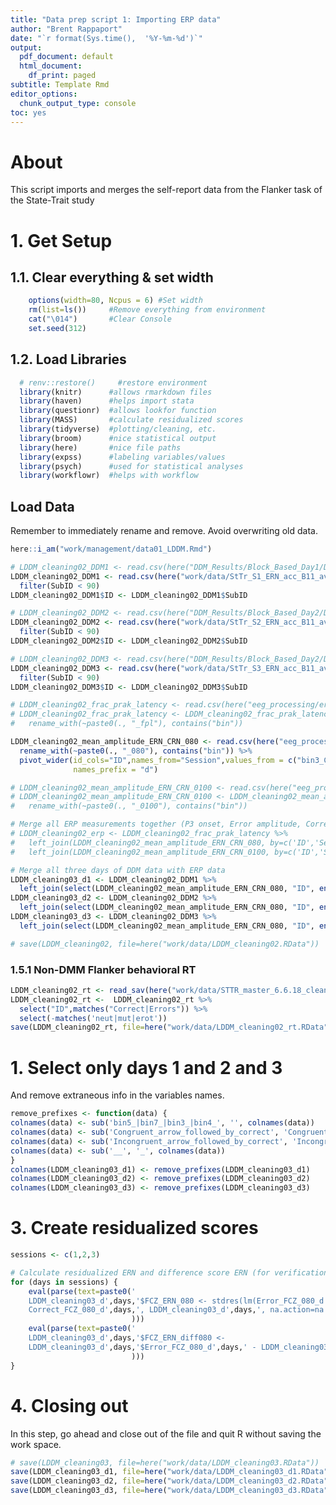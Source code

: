 ```yaml
---
title: "Data prep script 1: Importing ERP data"
author: "Brent Rappaport"
date: "`r format(Sys.time(),  '%Y-%m-%d')`"
output:
  pdf_document: default
  html_document:
    df_print: paged
subtitle: Template Rmd
editor_options:
  chunk_output_type: console
toc: yes
---
```


# About
This script imports and merges the self-report data from the Flanker task of the State-Trait study

# 1. Get Setup
## 1.1. Clear everything & set width
```r
    options(width=80, Ncpus = 6) #Set width
    rm(list=ls())     #Remove everything from environment
    cat("\014")       #Clear Console
    set.seed(312)
```

## 1.2. Load Libraries
```r
  # renv::restore()     #restore environment
  library(knitr)      #allows rmarkdown files
  library(haven)      #helps import stata
  library(questionr)  #allows lookfor function
  library(MASS)       #calculate residualized scores
  library(tidyverse)  #plotting/cleaning, etc.
  library(broom)      #nice statistical output
  library(here)       #nice file paths
  library(expss)      #labeling variables/values
  library(psych)      #used for statistical analyses
  library(workflowr)  #helps with workflow
```

## Load Data
Remember to immediately rename and remove. Avoid overwriting old data.
```r
here::i_am("work/management/data01_LDDM.Rmd")

# LDDM_cleaning02_DDM1 <- read.csv(here("DDM_Results/Block_Based_Day1/Day1_Block11_Alternative_Models.csv"))
LDDM_cleaning02_DDM1 <- read.csv(here("work/data/StTr_S1_ERN_acc_B11_avtz_DO_vta_sdvz.csv")) %>%
  filter(SubID < 90)
LDDM_cleaning02_DDM1$ID <- LDDM_cleaning02_DDM1$SubID

# LDDM_cleaning02_DDM2 <- read.csv(here("DDM_Results/Block_Based_Day2/Day2_Block11_Alternative_Models_original.csv"))
LDDM_cleaning02_DDM2 <- read.csv(here("work/data/StTr_S2_ERN_acc_B11_avtz_DO_vta_sdvz.csv")) %>%
  filter(SubID < 90)
LDDM_cleaning02_DDM2$ID <- LDDM_cleaning02_DDM2$SubID

# LDDM_cleaning02_DDM3 <- read.csv(here("DDM_Results/Block_Based_Day2/Day2_Block11_Alternative_Models_original.csv"))
LDDM_cleaning02_DDM3 <- read.csv(here("work/data/StTr_S3_ERN_acc_B11_avtz_DO_vta_sdvz.csv")) %>%
  filter(SubID < 90)
LDDM_cleaning02_DDM3$ID <- LDDM_cleaning02_DDM3$SubID

# LDDM_cleaning02_frac_prak_latency <- read.csv(here("eeg_processing/erppath/frac_peak_latency_p3_200800.csv"))[,1:15]
# LDDM_cleaning02_frac_prak_latency <- LDDM_cleaning02_frac_prak_latency %>% 
#   rename_with(~paste0(., "_fpl"), contains("bin"))

LDDM_cleaning02_mean_amplitude_ERN_CRN_080 <- read.csv(here("eeg_processing/erppath/mean_amplitude_ERN_CRN_080.csv"))[,1:15] %>% 
  rename_with(~paste0(., "_080"), contains("bin")) %>%
  pivot_wider(id_cols="ID",names_from="Session",values_from = c("bin3_Correct__FCZ_080","bin4_Error__FCZ_080"),
              names_prefix = "d")

# LDDM_cleaning02_mean_amplitude_ERN_CRN_0100 <- read.csv(here("eeg_processing/erppath/mean_amplitude_ERN_CRN_0100.csv"))[,1:15]
# LDDM_cleaning02_mean_amplitude_ERN_CRN_0100 <- LDDM_cleaning02_mean_amplitude_ERN_CRN_0100 %>% 
#   rename_with(~paste0(., "_0100"), contains("bin"))

# Merge all ERP measurements together (P3 onset, Error amplitude, Correct amplitude)
# LDDM_cleaning02_erp <- LDDM_cleaning02_frac_prak_latency %>%  
#   left_join(LDDM_cleaning02_mean_amplitude_ERN_CRN_080, by=c('ID','Session')) %>%
#   left_join(LDDM_cleaning02_mean_amplitude_ERN_CRN_0100, by=c('ID','Session'))

# Merge all three days of DDM data with ERP data
LDDM_cleaning03_d1 <- LDDM_cleaning02_DDM1 %>%
  left_join(select(LDDM_cleaning02_mean_amplitude_ERN_CRN_080, "ID", ends_with("_d1")), by='ID')
LDDM_cleaning03_d2 <- LDDM_cleaning02_DDM2 %>%
  left_join(select(LDDM_cleaning02_mean_amplitude_ERN_CRN_080, "ID", ends_with("_d2")), by='ID')
LDDM_cleaning03_d3 <- LDDM_cleaning02_DDM3 %>%
  left_join(select(LDDM_cleaning02_mean_amplitude_ERN_CRN_080, "ID", ends_with("_d3")), by='ID')

# save(LDDM_cleaning02, file=here("work/data/LDDM_cleaning02.RData"))
```

### 1.5.1 Non-DMM Flanker behavioral RT
```r
LDDM_cleaning02_rt <- read_sav(here("work/data/STTR_master_6.6.18_clean_ERN_PE_LPPbehav.sav"))
LDDM_cleaning02_rt <-  LDDM_cleaning02_rt %>%
  select("ID",matches("Correct|Errors")) %>%
  select(-matches('neut|mut|erot'))
save(LDDM_cleaning02_rt, file=here("work/data/LDDM_cleaning02_rt.RData"))
```

# 1. Select only days 1 and 2 and 3
And remove extraneous info in the variables names.
```r
remove_prefixes <- function(data) {
colnames(data) <- sub('bin5_|bin7_|bin3_|bin4_', '', colnames(data))
colnames(data) <- sub('Congruent_arrow_followed_by_correct', 'Congruent', colnames(data))
colnames(data) <- sub('Incongruent_arrow_followed_by_correct', 'Incongruent', colnames(data))
colnames(data) <- sub('__', '_', colnames(data))
}
colnames(LDDM_cleaning03_d1) <- remove_prefixes(LDDM_cleaning03_d1)
colnames(LDDM_cleaning03_d2) <- remove_prefixes(LDDM_cleaning03_d2)
colnames(LDDM_cleaning03_d3) <- remove_prefixes(LDDM_cleaning03_d3)
```

# 3. Create residualized scores
```r
sessions <- c(1,2,3)

# Calculate residualized ERN and difference score ERN (for verification of direction)
for (days in sessions) {
    eval(parse(text=paste0('
    LDDM_cleaning03_d',days,'$FCZ_ERN_080 <- stdres(lm(Error_FCZ_080_d',days,' ~ 
    Correct_FCZ_080_d',days,', LDDM_cleaning03_d',days,', na.action=na.exclude))'
                           )))
    eval(parse(text=paste0('
    LDDM_cleaning03_d',days,'$FCZ_ERN_diff080 <- 
    LDDM_cleaning03_d',days,'$Error_FCZ_080_d',days,' - LDDM_cleaning03_d',days,'$Correct_FCZ_080_d',days
                           )))
}
```

# 4. Closing out
  In this step, go ahead and close out of the file and quit R without saving the work space.
```r
# save(LDDM_cleaning03, file=here("work/data/LDDM_cleaning03.RData"))
save(LDDM_cleaning03_d1, file=here("work/data/LDDM_cleaning03_d1.RData"))
save(LDDM_cleaning03_d2, file=here("work/data/LDDM_cleaning03_d2.RData"))
save(LDDM_cleaning03_d3, file=here("work/data/LDDM_cleaning03_d3.RData"))
```

